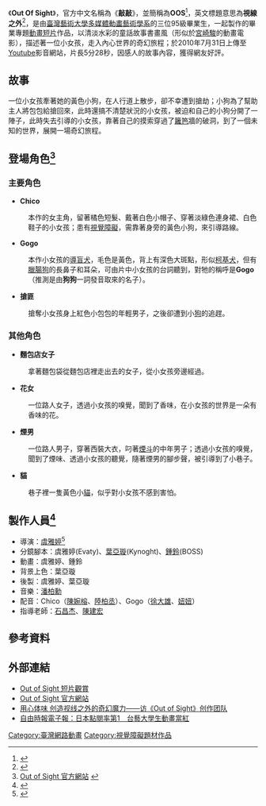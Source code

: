 {{Orphan|time=2014-04-03}}

《'''Out Of Sight'''》，官方中文名稱為《'''敲敲'''》，並簡稱為'''OOS'''<ref name=hp>{{Cite web |url=http://evaty.main.jp/oos |title=Out of Sight 官方網站 |accessdate=2012-02-11 |archive-date=2012-03-25 |archive-url=https://web.archive.org/web/20120325164446/http://evaty.main.jp/oos/ |dead-url=no }}</ref>，英文標題意思為'''視線之外'''<ref name=eye>{{Cite web |url=http://movie.douban.com/subject/5326589 |title=豆瓣電影介紹Out of Sight |accessdate=2012-02-11 |archive-date=2011-12-23 |archive-url=https://web.archive.org/web/20111223103144/http://movie.douban.com/subject/5326589/ |dead-url=no }}</ref>，是由[[臺灣藝術大學|臺灣藝術大學]][[多媒體動畫藝術學系|多媒體動畫藝術學系]]的三位95級畢業生，一起製作的畢業專題[[動畫短片|動畫短片]]作品，以清淡水彩的童話故事書畫風（形似於[[宮崎駿|宮崎駿]]的動畫電影），描述著一位小女孩，走入內心世界的奇幻旅程；於2010年7月31日上傳至[[Youtube|Youtube]]影音網站，片長5分28秒，因感人的故事內容，獲得網友好評。

== 故事 ==
一位小女孩牽著她的黃色小狗，在人行道上散步，卻不幸遭到搶劫；小狗為了幫助主人將包包給搶回來，此時還搞不清楚狀況的小女孩，被迫和自己的小狗分開了一陣子，此時失去引導的小女孩，靠著自己的摸索穿過了[[籬笆|籬笆]]牆的破洞，到了一個未知的世界，展開一場奇幻旅程。

== 登場角色<ref name=hp>[http://evaty.main.jp/oos Out of Sight 官方網站] {{webarchive|url=https://web.archive.org/web/20120325164446/http://evaty.main.jp/oos/ |date=2012-03-25 }}</ref>==
===主要角色===
*'''Chico'''
:本作的女主角，留著橘色短髮、戴著白色小帽子、穿著淡綠色連身裙、白色鞋子的小女孩；患有[[視覺障礙|視覺障礙]]，需靠著身旁的黃色小狗，來引導路線。

*'''Gogo'''
:本作小女孩的[[導盲犬|導盲犬]]，毛色是黃色，背上有深色大斑點，形似[[柯基犬|柯基犬]]，但有[[臘腸狗|臘腸狗]]的長鼻子和耳朵，可由片中小女孩的台詞聽到，對牠的稱呼是'''Gogo'''（推測是由'''狗狗'''一詞發音取來的名子）。

*'''搶匪'''
:搶奪小女孩身上紅色小包包的年輕男子，之後卻遭到小[[狗|狗]]的追趕。

===其他角色===
*'''麵包店女子'''
:拿著麵包袋從麵包店裡走出去的女子，從小女孩旁邊經過。

*'''花女'''
:一位路人女子，透過小女孩的嗅覺，聞到了香味，在小女孩的世界是一朵有香味的花。

*'''煙男'''
:一位路人男子，穿著西裝大衣，叼著[[煙斗|煙斗]]的中年男子；透過小女孩的嗅覺，聞到了煙味、透過小女孩的聽覺，隨著煙男的腳步聲，被引導到了小巷子。

*'''貓'''
:巷子裡一隻黃色小[[貓|貓]]，似乎對小女孩不感到害怕。

== 製作人員<ref name=video>{{Cite web |url=http://www.youtube.com/watch?v=4qCbiCxBd2M |title=Out of Sight短片觀賞 |accessdate=2012-02-11 |archive-date=2012-03-05 |archive-url=https://web.archive.org/web/20120305101354/http://www.youtube.com/watch?v=4qCbiCxBd2M |dead-url=no }}</ref> ==
*導演：[[虞雅婷|虞雅婷]]<ref name=forum>{{Cite web |url=http://vovo2000.com/phpbb2/viewtopic-337826.html |title=out of sight (於新一代設計展展出，歡迎有空來欣賞) |accessdate=2012-02-11 |archive-date=2011-09-21 |archive-url=https://web.archive.org/web/20110921230520/http://vovo2000.com/phpbb2/viewtopic-337826.html |dead-url=no }}</ref>
*分鏡腳本：虞雅婷(Evaty)、[[葉亞璇|葉亞璇]](Kynoght)、[[鍾鈴|鍾鈴]](BOSS)
*動畫：虞雅婷、鍾鈴
*背景上色：葉亞璇
*後製：虞雅婷、葉亞璇
*音樂：[[潘柏勳|潘柏勳]]
*配音：Chico（[[陳婉榕|陳婉榕]]、[[陸柏丞|陸柏丞]]）、Gogo（[[徐大雄|徐大雄]]、[[妞妞|妞妞]]）
*指導老師：[[石昌杰|石昌杰]]、[[陳建宏|陳建宏]]

== 參考資料 ==
<div class="references-small">
<references/>
</div>

== 外部連結 ==
*[http://www.youtube.com/watch?v=4qCbiCxBd2M Out of Sight 短片觀賞]{{Wayback|url=http://www.youtube.com/watch?v=4qCbiCxBd2M |date=20120305101354 }}
*[https://web.archive.org/web/20120325164446/http://evaty.main.jp/oos/ Out of Sight 官方網站]
*[https://web.archive.org/web/20110827111836/http://www.hxsd.com/news/zhuantipindao/20110412OOS/index.html 用心体味 创造视线之外的奇幻魔力——访《Out of Sight》创作团队] 
*[http://iservice.libertytimes.com.tw/liveNews/news.php?no=420400 自由時報電子報：日本點閱率第1　台藝大學生動畫當紅]{{dead link|date=2018年5月 |bot=InternetArchiveBot |fix-attempted=yes }}

[[Category:臺灣網路動畫|Category:臺灣網路動畫]]
[[Category:視覺障礙題材作品|Category:視覺障礙題材作品]]